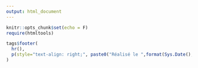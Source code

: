 ```yaml
---
output: html_document
---
```


```r
knitr::opts_chunk$set(echo = F)
require(htmltools)
```

```r
tags$footer(
  hr(),
  p(style="text-align: right;", paste0("Réalisé le ",format(Sys.Date(),"%d %b %Y")))
)
```

